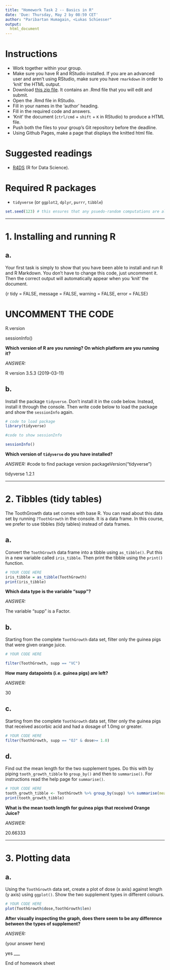 ---
title: "Homework Task 2 -- Basics in R"
date: 'Due: Thursday, May 2 by 08:59 CET'
author: "Paribartan Humagain, <Lukas Schiesser"
output:
  html_document
---

# Instructions
* Work together within your group.
* Make sure you have R and RStudio installed. If you are an advanced user and aren't using RStudio, make sure you have `rmarkdown` in order to 'knit' the HTML output.
* Download [this zip file](https://michael-franke.github.io/XPLab_2019/homework/XPLab_2019_HW2.zip). It contains an .Rmd file that you will edit and submit.
* Open the .Rmd file in RStudio.
* Fill in your names in the 'author' heading.
* Fill in the required code and answers.
* 'Knit' the document (`ctrl/cmd` + `shift` + `K` in RStudio) to produce a HTML file.
* Push both the files to your group's Git repository before the deadline.
* Using Github Pages, make a page that displays the knitted html file.

# Suggested readings
* [R4DS](http://r4ds.had.co.nz/) (R for Data Science).

# Required R packages
* `tidyverse` (or `ggplot2`, `dplyr`, `purrr`, `tibble`)

```{r}
set.seed(123) # this ensures that any psuedo-random computations are always the same
```

___

# 1. Installing and running R

a.
---

Your first task is simply to show that you have been able to install
and run R and R Markdown.  You don't have to change this code, just
uncomment it. Then the correct output will automatically appear when
you 'knit' the document.


{r tidy = FALSE, message = FALSE, warning = FALSE, error = FALSE}

# UNCOMMENT THE CODE

R.version

sessionInfo()



**Which version of R are you running? On which platform are you running it?**

*ANSWER:*

R version 3.5.3 (2019-03-11)


b.
---

Install the package `tidyverse`. Don't install it in the code
below. Instead, install it through the console. Then write code below
to load the package and show the `sessionInfo` again.


```{r tidy = FALSE, message = TRUE, warning = TRUE, error = FALSE}

# code to load package
library(tidyverse)

#code to show sessionInfo

sessionInfo()
````

**Which version of `tidyverse` do you have installed?**

*ANSWER:*
#code to find package version
packageVersion("tidyverse")

tidyverse 1.2.1


___

# 2. Tibbles (tidy tables)


The ToothGrowth data set comes with base R. You can read about this data set
by running `?ToothGrowth` in the console. It is a data frame. In this
course, we prefer to use tibbles (tidy tables) instead of data frames.

a.
---

Convert the `ToothGrowth` data frame into a tibble using `as_tibble()`. Put
this in a new variable called `iris_tibble`. Then print the tibble
using the `print()` function.

````{r tidy = FALSE, message = FALSE, warning = FALSE, error = FALSE}
# YOUR CODE HERE
iris_tibble = as_tibble(ToothGrowth)
print(iris_tibble)
````




**Which data type is the variable "supp"?**

*ANSWER:*

The variable "supp" is a Factor.


b.
---

Starting from the complete `ToothGrowth` data set, filter only the guinea pigs
that were given orange juice.

```{r tidy = FALSE, message = FALSE, warning = FALSE, error = FALSE}

# YOUR CODE HERE

filter(ToothGrowth, supp == "VC")
```

**How many datapoints (i.e. guinea pigs) are left?**

*ANSWER:*

30


c.
---

Starting from the complete `ToothGrowth` data set, filter only the guinea pigs
that received ascorbic acid and had a dosage of 1.0mg or greater.

```{r tidy = FALSE, message = FALSE, warning = FALSE, error = FALSE}

# YOUR CODE HERE
filter(ToothGrowth, supp == "OJ" & dose>= 1.0)


```



d.
---

Find out the mean length for the two supplement types. Do this with by
piping `tooth_growth_tibble` to `group_by()` and then to `summarise()`.  For
instructions read the help page for `summarise()`.

```{r tidy = FALSE, message = FALSE, warning = FALSE, error = FALSE}

# YOUR CODE HERE
tooth_growth_tibble <- ToothGrowth %>% group_by(supp) %>% summarise(mean_len = mean(len))
print(tooth_growth_tibble)
```


**What is the mean tooth length for guinea pigs that received Orange Juice?**

*ANSWER:*

20.66333	


___

# 3. Plotting data


a.
---

Using the `ToothGrowth` data set, create a plot of dose (x
axis) against length (y axis) using `ggplot()`. Show the two
supplement types in different colours.

```{r tidy = FALSE, message = FALSE, warning = FALSE, error = FALSE}

# YOUR CODE HERE
plot(ToothGrowth$dose,ToothGrowth$len)

```


**After visually inspecting the graph, does there seem to be any difference between the types of supplement?**

*ANSWER:*

(your answer here)

yes
___

End of homework sheet
